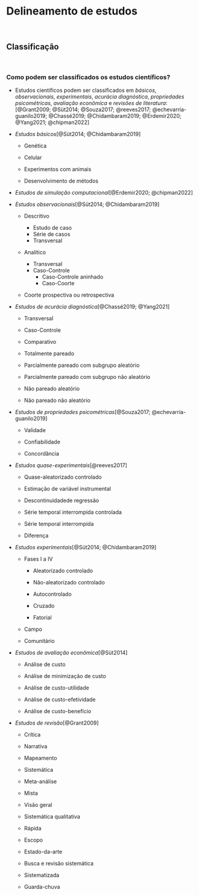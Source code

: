 # **Delineamento de estudos** {#delineamento-estudos}

<br>

## Classificação {#classificacao}

<br>

### Como podem ser classificados os estudos científicos?

- Estudos científicos podem ser classificados em *básicos*, *observacionais*, *experimentais*, *acurácia diagnóstica*, *propriedades psicométricas*, *avaliação econômica* e *revisões de literatura*:[@Grant2009; @Süt2014; @Souza2017; @reeves2017; @echevarría-guanilo2019; @Chassé2019; @Chidambaram2019; @Erdemir2020; @Yang2021; @chipman2022]

- *Estudos básicos*[@Süt2014; @Chidambaram2019]

    - Genética
    
    - Celular
    
    - Experimentos com animais
    
    - Desenvolvimento de métodos

- *Estudos de simulação computacional*[@Erdemir2020; @chipman2022]

- *Estudos observacionais*[@Süt2014; @Chidambaram2019]

    - Descritivo
  
        - Estudo de caso
        - Série de casos
        - Transversal
    - Analítico
      - Transversal
      - Caso-Controle
        - Caso-Controle aninhado
        - Caso-Coorte
     - Coorte prospectiva ou retrospectiva

- *Estudos de acurácia diagnóstica*[@Chassé2019; @Yang2021]

    - Transversal

    - Caso-Controle

    - Comparativo

    - Totalmente pareado

    - Parcialmente pareado com subgrupo aleatório

    - Parcialmente pareado com subgrupo não aleatório

    - Não pareado aleatório

    - Não pareado não aleatório

- *Estudos de propriedades psicométricas*[@Souza2017; @echevarría-guanilo2019]

    - Validade

    - Confiabilidade

    - Concordância

- *Estudos quase-experimentais*[@reeves2017]

    - Quase-aleatorizado controlado

    - Estimação de variável instrumental

    - Descontinuidadede regressão

    - Série temporal interrompida controlada

    - Série temporal interrompida

    - Diferença

- *Estudos experimentais*[@Süt2014; @Chidambaram2019]

    - Fases I a IV

      - Aleatorizado controlado

      - Não-aleatorizado controlado

      - Autocontrolado

      - Cruzado

      - Fatorial

    - Campo

    - Comunitário

- *Estudos de avaliação econômica*[@Süt2014]

    - Análise de custo

    - Análise de minimização de custo

    - Análise de custo-utilidade

    - Análise de custo-efetividade

    - Análise de custo-benefício

- *Estudos de revisão*[@Grant2009]

    - Crítica

    - Narrativa

    - Mapeamento

    - Sistemática

    - Meta-análise

    - Mista

    - Visão geral

    - Sistemática qualitativa

    - Rápida

    - Escopo

    - Estado-da-arte

    - Busca e revisão sistemática

    - Sistematizada

    - Guarda-chuva

<br>
